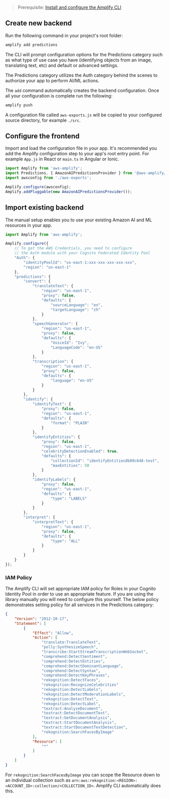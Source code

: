 > Prerequisite: [Install and configure the Amplify CLI](/cli/start/install)

## Create new backend

Run the following command in your project's root folder:

```bash
amplify add predictions
```

The CLI will prompt configuration options for the Predictions category such as what type of use case you have (identifying objects from an image, translating text, etc) and default or advanced settings.

The Predictions category utilizes the Auth category behind the scenes to authorize your app to perform AI/ML actions.

The `add` command automatically creates the backend configuration. Once all your configuration is complete run the following:

```bash
amplify push
```

A configuration file called `aws-exports.js` will be copied to your configured source directory, for example `./src`.

## Configure the frontend

Import and load the configuration file in your app. It's recommended you add the Amplify configuration step to your app's root entry point. For example `App.js` in React or `main.ts` in Angular or Ionic.

```javascript
import Amplify from 'aws-amplify';
import Predictions, { AmazonAIPredictionsProvider } from '@aws-amplify/predictions';
import awsconfig from './aws-exports';

Amplify.configure(awsconfig);
Amplify.addPluggable(new AmazonAIPredictionsProvider());
```

## Import existing backend

The manual setup enables you to use your existing Amazon AI and ML resources in your app.

```javascript
import Amplify from 'aws-amplify';

Amplify.configure({
    // To get the AWS Credentials, you need to configure 
    // the Auth module with your Cognito Federated Identity Pool
    "Auth": {
        "identityPoolId": "us-east-1:xxx-xxx-xxx-xxx-xxx",
        "region": "us-east-1"
    },
    "predictions": {
        "convert": {
            "translateText": {
                "region": "us-east-1",
                "proxy": false,
                "defaults": {
                    "sourceLanguage": "en",
                    "targetLanguage": "zh"
                }
            },
            "speechGenerator": {
                "region": "us-east-1",
                "proxy": false,
                "defaults": {
                    "VoiceId": "Ivy",
                    "LanguageCode": "en-US"
                }
            },
            "transcription": {
                "region": "us-east-1",
                "proxy": false,
                "defaults": {
                    "language": "en-US"
                }
            }
        },
        "identify": {
            "identifyText": {
                "proxy": false,
                "region": "us-east-1",
                "defaults": {
                    "format": "PLAIN"
                }
            },
            "identifyEntities": {
                "proxy": false,
                "region": "us-east-1",
                "celebrityDetectionEnabled": true,
                "defaults": {
                    "collectionId": "identifyEntities8b89c648-test",
                    "maxEntities": 50
                }
            },
            "identifyLabels": {
                "proxy": false,
                "region": "us-east-1",
                "defaults": {
                    "type": "LABELS"
                }
            }
        },
        "interpret": {
            "interpretText": {
                "region": "us-east-1",
                "proxy": false,
                "defaults": {
                    "type": "ALL"
                }
            }
        }
    }
});
```

### IAM Policy

The Amplify CLI will set appropriate IAM policy for Roles in your Cognito Identity Pool in order to use an appropriate feature. If you are using the library manually you will need to configure this yourself. The below policy demonstrates setting policy for all services in the Predictions category:

```json
{
    "Version": "2012-10-17",
    "Statement": [
        {
            "Effect": "Allow",
            "Action": [
                "translate:TranslateText",
                "polly:SynthesizeSpeech",
                "transcribe:StartStreamTranscriptionWebSocket",
                "comprehend:DetectSentiment",
                "comprehend:DetectEntities",
                "comprehend:DetectDominantLanguage",
                "comprehend:DetectSyntax",
                "comprehend:DetectKeyPhrases",
                "rekognition:DetectFaces",
                "rekognition:RecognizeCelebrities"
                "rekognition:DetectLabels",
                "rekognition:DetectModerationLabels",
                "rekognition:DetectText",
                "rekognition:DetectLabel",
                "textract:AnalyzeDocument",
                "textract:DetectDocumentText",
                "textract:GetDocumentAnalysis",
                "textract:StartDocumentAnalysis",
                "textract:StartDocumentTextDetection",
                "rekognition:SearchFacesByImage"
            ],
            "Resource": [
                "*"
            ]
        }
    ]
}
```

For `rekognition:SearchFacesByImage` you can scope the Resource down to an individual collection such as `arn:aws:rekognition:<REGION>:<ACCOUNT_ID>:collection/<COLLECTION_ID>`. Amplify CLI automatically does this.
